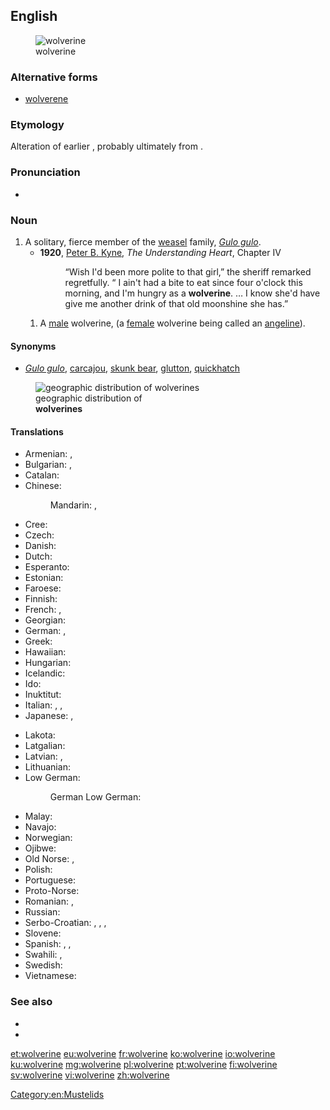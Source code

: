 {{also|Wolverine}}
==English==
[[Image:Wolverine.jpg|thumb|wolverine]]
===Alternative forms===
* [[wolverene]]

===Etymology===
Alteration of earlier {{term|wolvering|lang=en}}, probably ultimately from {{term|wolf|lang=en}}.

===Pronunciation===
* {{IPA|/ˈwʊlvəˌriːn/|/ˈwɒlvəˌriːn/|lang=en}}

===Noun===
{{en-noun}}

# A solitary, fierce member of the [[weasel]] family, ''[[Gulo gulo]]''.  
#* '''1920''', [[w:Peter B. Kyne|Peter B. Kyne]], ''The Understanding Heart'', Chapter IV
#*:“Wish I'd been more polite to that girl,” the sheriff remarked regretfully. “ I ain't had a bite to eat since four o'clock this morning, and I'm hungry as a '''wolverine'''. … I know she'd have give me another drink of that old moonshine she has.”  
## A [[male]] wolverine, (a [[female]] wolverine being called an [[angeline]]).  

====Synonyms====
* {{sense|animal}} ''[[Gulo gulo]]'', [[carcajou]], [[skunk bear]], [[glutton]], [[quickhatch]]
[[File:Gulo gulo levila.png|thumb|geographic distribution of<br>'''wolverines''']]
====Translations====
{{trans-top|''Gulo gulo''}}
* Armenian: {{t|hy|կուղխ|sc=Armn}}, {{t|hy|շատակերիկ|sc=Armn}}
* Bulgarian: {{t|bg|росомаха|f}}, {{t+|bg|лакомец|f}}
* Catalan: {{t|ca|golut|m}}
* Chinese:
*: Mandarin: {{t+|cmn|狼獾|tr=lánghuān|sc=Hani}}, {{t+|cmn|貂熊|tr=diāoxióng|sc=Hani}}
* Cree: {{t|cr|ᑮᐦᑲᐧᐦᐋᐦᑫᐤ|tr=kîhkwahâhkêw|sc=Cans}}
* Czech: {{t|cs|rosomák|m}}
* Danish: {{t|da|jærv|c}}
* Dutch: {{t+|nl|veelvraat}}
* Esperanto: {{t|eo|gulo}}
* Estonian: {{t|et|ahm}}
* Faroese: {{t|fo|jarvur|m}}
* Finnish: {{t+|fi|ahma}}
* French: {{t+|fr|glouton|m}}, {{t+|fr|carcajou|m}}
* Georgian: {{t|ka|სამურავი|sc=Geor}}
* German: {{t+|de|Vielfraß|m}}, {{t|de|Bärenmarder}}
* Greek: {{t|el|γούλβεριν|m|tr=goúlverin|sc=Grek}}
* Hawaiian: {{t|haw|woleweline}}
* Hungarian: {{t+|hu|rozsomák}}
* Icelandic: {{t|is|jarfi|m}}
* Ido: {{t|io|glutemo}}
* Inuktitut: {{t-needed|iu}}
* Italian: {{t|it|ghiottone|m}}, {{t|it|volverina}}, {{t|it|ossifraga}}
* Japanese: {{t+|ja|クズリ|tr=kuzuri|sc=Jpan}}, {{t|ja|貂熊|sc=Jpan}}
{{trans-mid}}
* Lakota: {{t|lkt|škečáthaŋka}}
* Latgalian: {{t|ltg|kņauss|tr=k'n'`äus's’}}
* Latvian: {{t|lv|āmrija}}, {{t|lv|tinis}}
* Lithuanian: {{t|lt|ernis}}
* Low German:
*: German Low German: {{t|nds-de|Veelfraat|m}}
* Malay: {{t|ms|wolverin}}
* Navajo: {{t|nv|niłchiis}}
* Norwegian: {{t+|no|jerv|m}}
* Ojibwe: {{t|oj|gwiingwa'aage}}
* Old Norse: {{t|non|jerfr|m}}, {{t|non|jarfr|m}}
* Polish: {{t+|pl|rosomak|m}}
* Portuguese: {{t|pt|carcaju|m}}
* Proto-Norse: {{t|gmq-pro|ᛖᚱᚨᚠᚨᛉ|m}}
* Romanian: {{t|ro|polifag american|m}}, {{t+|ro|gluton|m}}
* Russian: {{t+|ru|росомаха|f|tr=rosomáxa}}
* Serbo-Croatian: {{t|sh|gorska kuna|f}}, {{t|sh|rosomah|m}}, {{t+|sh|žderonja|m}}, {{t|sh|žderavac|m}}
* Slovene: {{t|sl|rosomáh|m}}
* Spanish: {{t+|es|glotón|m}}, {{t|es|carcayú|m}}, {{t+|es|comadreja|f}}
* Swahili: {{t|sw|fisi-milima}}, {{t|sw|wolverini}}
* Swedish: {{t+|sv|järv|c}}
* Vietnamese: {{t|vi|chồn Gulo}}
{{trans-bottom}}

===See also===
* {{projectlink|wikipedia}}
* {{specieslite|Gulo gulo}}

[[Category:en:Mustelids]]

[[et:wolverine]]
[[eu:wolverine]]
[[fr:wolverine]]
[[ko:wolverine]]
[[io:wolverine]]
[[ku:wolverine]]
[[mg:wolverine]]
[[pl:wolverine]]
[[pt:wolverine]]
[[fi:wolverine]]
[[sv:wolverine]]
[[vi:wolverine]]
[[zh:wolverine]]